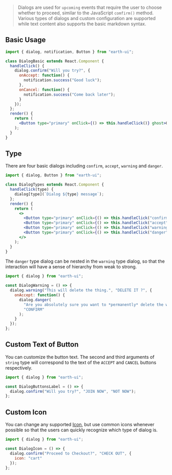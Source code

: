 > Dialogs are used for `upcoming` events that require the user to choose whether to proceed, similar to the JavaScript `comfirm()` method. Various types of dialogs and custom configuration are supported while text content also supports the basic markdown syntax.

## Basic Usage

```jsx tabs
import { dialog, notification, Button } from "earth-ui";

class DialogBasic extends React.Component {
  handleClick() {
    dialog.confirm("Will you try?", {
      onAccept: function() {
        notification.success("Good luck");
      },
      onCancel: function() {
        notification.success("Come back later");
      }
    });
  };
  render() {
    return (
      <Button type="primary" onClick={() => this.handleClick()} ghost>OPEN DIALOG</Button>
    );
  }
}
```

## Type

There are four basic dialogs including `confirm`, `accept`, `warning` and `danger`.

```jsx tabs
import { dialog, Button } from "earth-ui";

class DialogTypes extends React.Component {
  handleClick(type) {
    dialog[type](`Dialog ${type} message`);
  };
  render() {
    return (
      <>
        <Button type="primary" onClick={() => this.handleClick("confirm")} ghost>CONFIRM</Button>
        <Button type="primary" onClick={() => this.handleClick("accept")} ghost>ACCEPT</Button>
        <Button type="primary" onClick={() => this.handleClick("warning")} ghost>WARNING</Button>
        <Button type="primary" onClick={() => this.handleClick("danger")} ghost>DANGER</Button>
      </>
    );
  }
}
```

The `danger` type dialog can be nested in the `warning` type dialog, so that the interaction will have a sense of hierarchy from weak to strong.

```jsx run
import { dialog } from "earth-ui";

const DialogWarning = () => {
  dialog.warning("This will delete the thing.", "DELETE IT ?", {
    onAccept: function() {
      dialog.danger(
        "Are you absolutely sure you want to *permanently* delete the whole thing?",
        "CONFIRM"
      );
    }
  });
};
```

## Custom Text of Button

You can customize the button text. The second and third arguments of `string` type will correspond to the text of the `ACCEPT` and `CANCEL` buttons respectively.

```jsx run
import { dialog } from "earth-ui";

const DialogButtonsLabel = () => {
  dialog.confirm("Will you try?", "JOIN NOW", "NOT NOW");
};
```

## Custom Icon

You can change any supported [Icon](/components/Icon-all-icons), but use common icons whenever possible so that the users can quickly recognize which type of dialog is.

```jsx run
import { dialog } from "earth-ui";

const DialogIcon = () => {
  dialog.confirm("Proceed to Checkout?", "CHECK OUT", {
    icon: "cart"
  });
};
```
